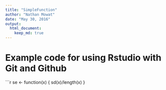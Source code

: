 ```yaml
---
title: "SimpleFunction"
author: "Nathan Mowat"
date: "May 30, 2016"
output: 
  html_document:
    keep_md: true
---
```


# Example code for using Rstudio with Git and Github

```r
se <- function(x) {
  sd(x)/length(x)
}